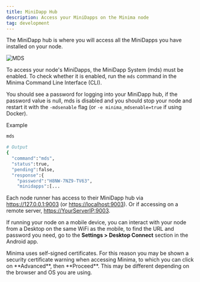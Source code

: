 ```yaml
---
title: MiniDapp Hub
description: Access your MiniDapps on the Minima node
tag: development
---
```


The MiniDapp hub is where you will access all the MiniDapps you have installed on your node.

![MDS](/img/runanode/mds_hub.jpg)

To access your node&apos;s MiniDapps, the MiniDapp System (mds) must be enabled. To check whether it is enabled, run the `mds` command in the Minima Command Line Interface (CLI).

You should see a password for logging into your MiniDapp hub, if the password value is null, mds is disabled and you should stop your node and restart it with the `-mdsenable` flag (or `-e minima_mdsenable=true` if using Docker).

Example

```bash title="Terminal"
mds

# Output
{
  "command":"mds",
  "status":true,
  "pending":false,
  "response":{
    "password":"H8NW-7NZ9-TV63",
    "minidapps":[...
```

Each node runner has access to their MiniDapp hub via https://127.0.0.1:9003 (or [https://localhost:9003](https://localhost:9003)).
Or if accessing on a remote server, [https://YourServerIP:9003](https://YourServerIP:9003).

If running your node on a mobile device, you can interact with your node from a Desktop on the same WiFi as the mobile, to find the URL and password you need, go to the **Settings > Desktop Connect** section in the Android app.

<Callout type="warn">
  Minima uses self-signed certificates. For this reason you may be shown a
  security certificate warning when accessing Minima, to which you can click on
  **Advanced**, then **Proceed**. This may be different depending on the browser
  and OS you are using.
</Callout>

